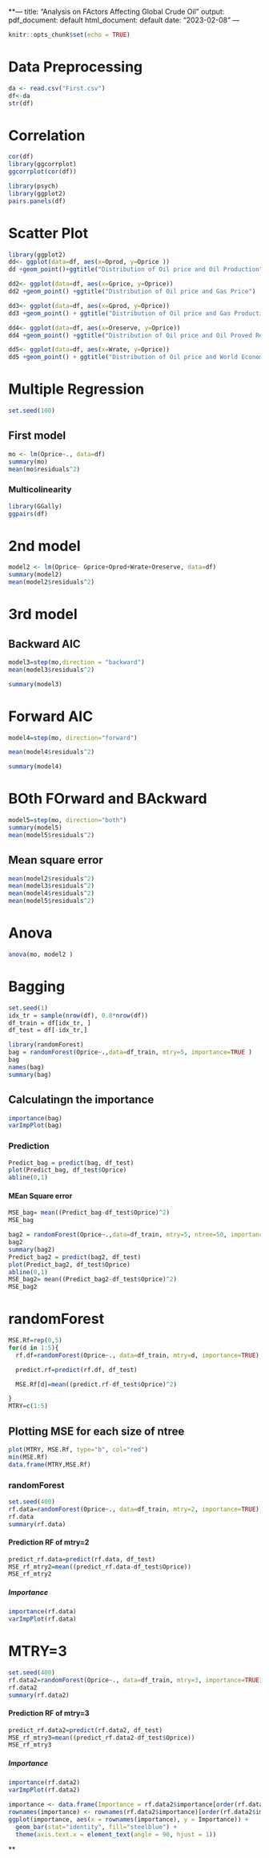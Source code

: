 **---
title: "Analysis on FActors Affecting Global Crude Oil"
output:
  pdf_document: default
  html_document: default
date: "2023-02-08"
---

```r
knitr::opts_chunk$set(echo = TRUE)
```

# Data Preprocessing
```r
da <- read.csv("First.csv")
df<-da
str(df)
```


# Correlation
```r
cor(df)
library(ggcorrplot)
ggcorrplot(cor(df))

library(psych)
library(ggplot2)
pairs.panels(df)
```


# Scatter Plot
```r
library(ggplot2)
dd<- ggplot(data=df, aes(x=Oprod, y=Oprice ))
dd +geom_point()+ggtitle("Distribution of Oil price and Oil Production")

dd2<- ggplot(data=df, aes(x=Gprice, y=Oprice))
dd2 +geom_point() +ggtitle("Distribution of Oil price and Gas Price")

dd3<- ggplot(data=df, aes(x=Gprod, y=Oprice))
dd3 +geom_point() + ggtitle("Distribution of Oil price and Gas Production")

dd4<- ggplot(data=df, aes(x=Oreserve, y=Oprice))
dd4 +geom_point() +ggtitle("Distribution of Oil price and Oil Proved Reserve")

dd5<- ggplot(data=df, aes(x=Wrate, y=Oprice))
dd5 +geom_point() + ggtitle("Distribution of Oil price and World Economy")

```




# Multiple Regression

```r
set.seed(100)
```

## First model

```r
mo <- lm(Oprice~., data=df)
summary(mo)
mean(mo$residuals^2)
```




### Multicolinearity
```r
library(GGally)
ggpairs(df)
```

# 2nd model
```r
model2 <- lm(Oprice~ Gprice+Oprod+Wrate+Oreserve, data=df)
summary(model2)
mean(model2$residuals^2)

```

# 3rd model
## Backward AIC
```r
model3=step(mo,direction = "backward") 
mean(model3$residuals^2)
```

```r
summary(model3)


```



# Forward AIC
```r
model4=step(mo, direction="forward")

mean(model4$residuals^2)

```
```r
summary(model4)
```

# BOth FOrward and BAckward
```r
model5=step(mo, direction="both")
summary(model5)
mean(model5$residuals^2)

```
## Mean square error
```r
mean(model2$residuals^2)
mean(model3$residuals^2)
mean(model4$residuals^2)
mean(model5$residuals^2)
```


# Anova
```r
anova(mo, model2 )

```
# Bagging 

```r

set.seed(1)
idx_tr = sample(nrow(df), 0.8*nrow(df))
df_train = df[idx_tr, ]
df_test = df[-idx_tr,]

```

```r
library(randomForest)
bag = randomForest(Oprice~.,data=df_train, mtry=5, importance=TRUE )
bag
names(bag)
summary(bag)
```

## Calculatingn the importance
```r
importance(bag)
varImpPlot(bag)

```

### Prediction
```r
Predict_bag = predict(bag, df_test)
plot(Predict_bag, df_test$Oprice)
abline(0,1)
```


#### MEan Square error
```r
MSE_bag= mean((Predict_bag-df_test$Oprice)^2)
MSE_bag

```


```r
bag2 = randomForest(Oprice~.,data=df_train, mtry=5, ntree=50, importance=TRUE )
bag2
summary(bag2)
Predict_bag2 = predict(bag2, df_test)
plot(Predict_bag2, df_test$Oprice)
abline(0,1)
MSE_bag2= mean((Predict_bag2-df_test$Oprice)^2)
MSE_bag2
```

# randomForest
```r
MSE.Rf=rep(0,5)
for(d in 1:5){
  rf.df=randomForest(Oprice~., data=df_train, mtry=d, importance=TRUE)

  predict.rf=predict(rf.df, df_test)

  MSE.Rf[d]=mean((predict.rf-df_test$Oprice)^2)

}
MTRY=c(1:5)


```
## Plotting MSE for each size of ntree 

```r
plot(MTRY, MSE.Rf, type="b", col="red")
min(MSE.Rf)
data.frame(MTRY,MSE.Rf)
```

### randomForest
```r
set.seed(400)
rf.data=randomForest(Oprice~., data=df_train, mtry=2, importance=TRUE)
rf.data
summary(rf.data)
```

#### Prediction RF of mtry=2
```r
predict_rf.data=predict(rf.data, df_test)
MSE_rf_mtry2=mean((predict_rf.data-df_test$Oprice))
MSE_rf_mtry2
```

##### Importance
```r
importance(rf.data)
varImpPlot(rf.data)
```




# MTRY=3
```r
set.seed(400)
rf.data2=randomForest(Oprice~., data=df_train, mtry=3, importance=TRUE)
rf.data2
summary(rf.data2)
```

#### Prediction RF of mtry=3
```r
predict_rf.data2=predict(rf.data2, df_test)
MSE_rf_mtry3=mean((predict_rf.data2-df_test$Oprice))
MSE_rf_mtry3
```

##### Importance
```r
importance(rf.data2)
varImpPlot(rf.data2)
```

```r

importance <- data.frame(Importance = rf.data2$importance[order(rf.data2$importance[,1], decreasing = TRUE), 1])
rownames(importance) <- rownames(rf.data2$importance)[order(rf.data2$importance[,1], decreasing = TRUE)]
ggplot(importance, aes(x = rownames(importance), y = Importance)) + 
  geom_bar(stat="identity", fill="steelblue") +
  theme(axis.text.x = element_text(angle = 90, hjust = 1))

```
**